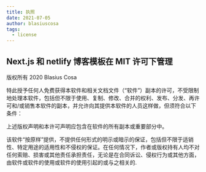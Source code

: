```yaml
---
title: 执照
date: 2021-07-05
author: blasiuscosa
tags:
  - license
---
```

## **Next.js 和 netlify 博客模板在 MIT 许可下管理**

版权所有 2020 Blasius Cosa

特此授予任何人免费获得本软件和相关文档文件（“软件”）副本的许可，不受限制地处理本软件，包括但不限于使用、复制、修改、合并的权利、发布、分发、再许可和/或销售本软件的副本，并允许向其提供本软件的人员这样做，但须符合以下条件：

上述版权声明和本许可声明应包含在软件的所有副本或重要部分中。

该软件“按原样”提供，不提供任何形式的明示或暗示的保证，包括但不限于适销性、特定用途的适用性和不侵权的保证。在任何情况下，作者或版权持有人均不对任何索赔、损害或其他责任承担责任，无论是在合同诉讼、侵权行为或其他方面，由软件或软件的使用或软件的使用引起的或与之相关的.